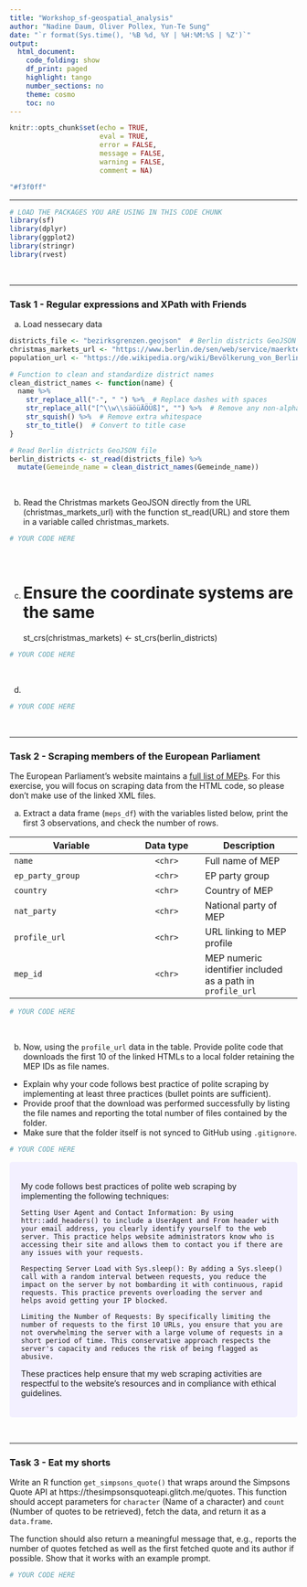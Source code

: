 ```yaml
---
title: "Workshop_sf-geospatial_analysis"
author: "Nadine Daum, Oliver Pollex, Yun-Te Sung"
date: "`r format(Sys.time(), '%B %d, %Y | %H:%M:%S | %Z')`"
output:
  html_document:
    code_folding: show
    df_print: paged
    highlight: tango
    number_sections: no
    theme: cosmo
    toc: no
---
```


<style>
div.answer {background-color:#f3f0ff; border-radius: 5px; padding: 20px;}

div.comment {background-color:#F0F6FF; border-radius: 5px; padding: 20px;}
</style>


```r
knitr::opts_chunk$set(echo = TRUE,
                      eval = TRUE,
                      error = FALSE,
                      message = FALSE,
                      warning = FALSE,
                      comment = NA)

"#f3f0ff"
```

<!-- Do not forget to input your Github username in the YAML configuration up there --> 

***

```r
# LOAD THE PACKAGES YOU ARE USING IN THIS CODE CHUNK
library(sf)
library(dplyr)
library(ggplot2)
library(stringr)
library(rvest)
```

<br>

***

### Task 1 - Regular expressions and XPath with Friends


a) Load nessecary data


```r

districts_file <- "bezirksgrenzen.geojson"  # Berlin districts GeoJSON path
christmas_markets_url <- "https://www.berlin.de/sen/web/service/maerkte-feste/weihnachtsmaerkte/index.php/index/all.geojson?q="  # URL to the Christmas markets GeoJSON
population_url <- "https://de.wikipedia.org/wiki/Bevölkerung_von_Berlin"  # Wikipedia page with population data

# Function to clean and standardize district names
clean_district_names <- function(name) {
  name %>%
    str_replace_all("-", " ") %>%  # Replace dashes with spaces
    str_replace_all("[^\\w\\säöüÄÖÜß]", "") %>%  # Remove any non-alphanumeric and non-German characters
    str_squish() %>%  # Remove extra whitespace
    str_to_title()  # Convert to title case
}

# Read Berlin districts GeoJSON file
berlin_districts <- st_read(districts_file) %>%
  mutate(Gemeinde_name = clean_district_names(Gemeinde_name))

```

<br>

b) Read the Christmas markets GeoJSON directly from the URL (christmas_markets_url) with the function st_read(URL) and store them in a variable called christmas_markets.

```r
# YOUR CODE HERE

```

<br>

c) # Ensure the coordinate systems are the same
st_crs(christmas_markets) <- st_crs(berlin_districts)

```r
# YOUR CODE HERE

```

<br>

d) 

```r
# YOUR CODE HERE

```

<br>

***


### Task 2 - Scraping members of the European Parliament

The European Parliament's website maintains a [full list of MEPs](https://www.europarl.europa.eu/meps/en/full-list/all). For this exercise, you will focus on scraping data from the HTML code, so please don't make use of the linked XML files.

a) Extract a data frame (`meps_df`) with the variables listed below, print the first 3 observations, and check the number of rows.

| Variable           | Data type  | Description |
|------------------|:--------:|--------------|
| `name`             | `<chr>` | Full name of MEP |
| `ep_party_group`   | `<chr>` | EP party group |
| `country`      | `<chr>` | Country of MEP |
| `nat_party`| `<chr>` | National party of MEP |
| `profile_url`| `<chr>` | URL linking to MEP profile |
| `mep_id`| `<chr>` | MEP numeric identifier included as a path in `profile_url` |

```r
# YOUR CODE HERE

```

<br>

b) Now, using the `profile_url` data in the table. Provide polite code that downloads the first 10 of the linked HTMLs to a local folder retaining the MEP IDs as file names. 

+ Explain why your code follows best practice of polite scraping by implementing at least three practices (bullet points are sufficient). 
+ Provide proof that the download was performed successfully by listing the file names and reporting the total number of files contained by the folder. 
+ Make sure that the folder itself is not synced to GitHub using `.gitignore`.

```r
# YOUR CODE HERE

```

::: answer
My code follows best practices of polite web scraping by implementing the following techniques:

    Setting User Agent and Contact Information: By using httr::add_headers() to include a UserAgent and From header with your email address, you clearly identify yourself to the web server. This practice helps website administrators know who is accessing their site and allows them to contact you if there are any issues with your requests.

    Respecting Server Load with Sys.sleep(): By adding a Sys.sleep() call with a random interval between requests, you reduce the impact on the server by not bombarding it with continuous, rapid requests. This practice prevents overloading the server and helps avoid getting your IP blocked.

    Limiting the Number of Requests: By specifically limiting the number of requests to the first 10 URLs, you ensure that you are not overwhelming the server with a large volume of requests in a short period of time. This conservative approach respects the server's capacity and reduces the risk of being flagged as abusive.

These practices help ensure that my web scraping activities are respectful to the website's resources and in compliance with ethical guidelines.
:::

<br>

***


### Task 3 - Eat my shorts

Write an R function `get_simpsons_quote()` that wraps around the Simpsons Quote API at https://thesimpsonsquoteapi.glitch.me/quotes. This function should accept parameters for `character` (Name of a character) and `count` (Number of quotes to be retrieved), fetch the data, and return it as a `data.frame`. 

The function should also return a meaningful message that, e.g., reports the number of quotes fetched as well as the first fetched quote and its author if possible. Show that it works with an example prompt.


```r
# YOUR CODE HERE

```


